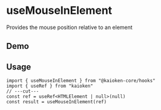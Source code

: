 
# useMouseInElement

Provides the mouse position relative to an element

## Demo

<UseMouseInElementExample />

## Usage

```tsx twoslash
import { useMouseInElement } from "@kaioken-core/hooks"
import { useRef } from "kaioken"
// ---cut---
const ref = useRef<HTMLElement | null>(null)
const result = useMouseInElement(ref)
```
